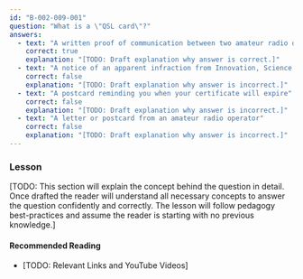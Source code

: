 ```yaml
---
id: "B-002-009-001"
question: "What is a \"QSL card\"?"
answers:
  - text: "A written proof of communication between two amateur radio operators"
    correct: true
    explanation: "[TODO: Draft explanation why answer is correct.]"
  - text: "A notice of an apparent infraction from Innovation, Science and Economic Development Canada"
    correct: false
    explanation: "[TODO: Draft explanation why answer is incorrect.]"
  - text: "A postcard reminding you when your certificate will expire"
    correct: false
    explanation: "[TODO: Draft explanation why answer is incorrect.]"
  - text: "A letter or postcard from an amateur radio operator"
    correct: false
    explanation: "[TODO: Draft explanation why answer is incorrect.]"
---
```


### Lesson

[TODO: This section will explain the concept behind the question in detail. Once drafted the reader will understand all necessary concepts to answer the question confidently and correctly. The lesson will follow pedagogy best-practices and assume the reader is starting with no previous knowledge.]

#### Recommended Reading

- [TODO: Relevant Links and YouTube Videos]
